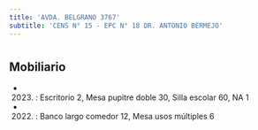 ```yaml
---
title: 'AVDA. BELGRANO 3767'
subtitle: 'CENS N° 15 - EPC N° 18 DR. ANTONIO BERMEJO'
---
```


#


## Mobiliario

*  (2023) : Escritorio 2, Mesa pupitre doble 30, Silla escolar 60, NA 1 

*  (2022) : Banco largo comedor 12, Mesa usos múltiples 6 



